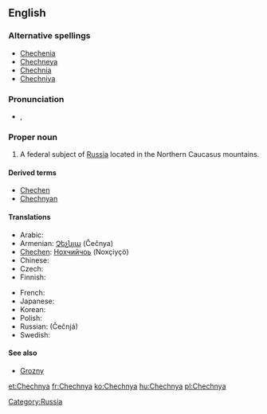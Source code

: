 ==English==
{{wikipedia}}

===Alternative spellings===
* [[Chechenia]]
* [[Chechneya]]
* [[Chechnia]]
* [[Chechniya]]

===Pronunciation===
* {{a|UK}} {{IPA|/ˈtʃɛtʃ.ni.ə/|/ˈtʃɛtʃ.ɲi.ə/}}, {{SAMPA|/"tSEtS.ni.@/|/"tSEtS.Ji.@/}}

===Proper noun===
{{en-proper noun}}

# A federal subject of [[Russia]] located in the Northern Caucasus mountains.

====Derived terms====
* [[Chechen]]
* [[Chechnyan]]

====Translations====
{{trans-top|federal subject of Russia}}
* Arabic: {{t|ar|الشيشان|m|tr=aš-Šīšān|sc=Arab}}
* Armenian: [[Չեչնյա]] (Čečnya)
* [[Chechen]]: [[Нохчийчоь]] (Noxçiyçö)
* Chinese: {{zh-tsp|車臣|车臣|Chēchén}}
* Czech: {{t-|cs|Čečensko|n}}
* Finnish: {{t+|fi|Tšetšenia}}
{{trans-mid}}
* French: {{t+|fr|Tchétchénie|f}}
* Japanese: {{t|ja|チェチェン|tr=Chechen|sc=Jpan}}
* Korean: {{t|ko|체첸|sc=Kore}}
* Polish: {{t+|pl|Czeczenia|f}}
* Russian: {{t|ru|Чечня|f|sc=Cyrl}} (Čečnjá)
* Swedish: {{t|sv|Tjetjenien}}
{{trans-bottom}}

====See also====
* [[Grozny]]

[[Category:Russia]]

[[et:Chechnya]]
[[fr:Chechnya]]
[[ko:Chechnya]]
[[hu:Chechnya]]
[[pl:Chechnya]]